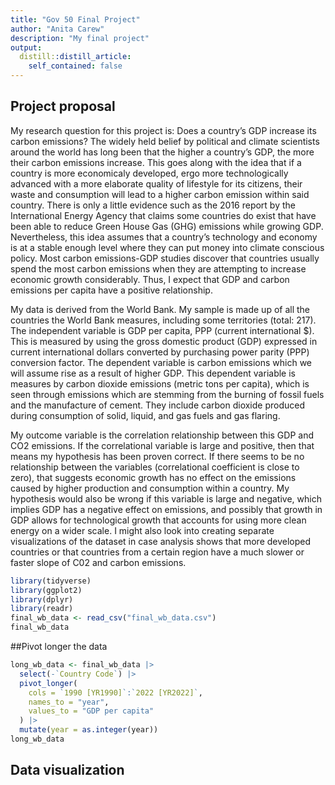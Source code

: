 ```yaml
---
title: "Gov 50 Final Project"
author: "Anita Carew"
description: "My final project"
output:
  distill::distill_article:
    self_contained: false
---
```




## Project proposal

 My research question for this project is: Does a country's GDP increase its carbon emissions? The widely held belief by political and climate scientists around the world has long been that the higher a country's GDP, the more their carbon emissions increase. This goes along with the idea that if a country is more economicaly developed, ergo more technologically advanced with a more elaborate quality of lifestyle for its citizens, their waste and consumption will lead to a higher carbon emission within said country. There is only a little evidence such as the 2016 report by the International Energy Agency that claims some countries do exist that have been able to reduce Green House Gas (GHG) emissions while growing GDP. Nevertheless, this idea assumes that a country's technology and economy is at a stable enough level where they can put money into climate conscious policy. Most carbon emissions-GDP studies discover that countries usually spend the most carbon emissions when they are attempting to increase economic growth considerably. Thus, I expect that GDP and carbon emissions per capita have a positive relationship. 

  My data is derived from the World Bank. My sample is made up of all the countries the World Bank measures, including some territories (total: 217). The independent variable is GDP per capita, PPP (current international $). This is measured by using the gross domestic product (GDP) expressed in current international dollars converted by purchasing power parity (PPP) conversion factor. The dependent variable is carbon emissions which we will assume rise as a result of higher GDP. This dependent variable is measures by carbon dioxide emissions (metric tons per capita), which is seen through emissions which are stemming from the burning of fossil fuels and the manufacture of cement. They include carbon dioxide produced during consumption of solid, liquid, and gas fuels and gas flaring.
  
  My outcome variable is the correlation relationship between this GDP and CO2 emissions. If the correlational variable is large and positive, then that means my hypothesis has been proven correct. If there seems to be no relationship between the variables (correlational coefficient is close to zero), that suggests economic growth has no effect on the emissions caused by higher production and consumption within a country. My hypothesis would also be wrong if this variable is large and negative, which implies GDP has a negative effect on emissions, and possibly that growth in GDP allows for technological growth that accounts for using more clean energy on a wider scale. I might also look into creating separate visualizations of the dataset in case analysis shows that more developed countries or that countries from a certain region have a much slower or faster slope of C02 and carbon emissions. 


```r
library(tidyverse)
library(ggplot2)
library(dplyr)
library(readr)
final_wb_data <- read_csv("final_wb_data.csv")
final_wb_data
```

##Pivot longer the data
```r
long_wb_data <- final_wb_data |>
  select(-`Country Code`) |>  
  pivot_longer(
    cols = `1990 [YR1990]`:`2022 [YR2022]`,
    names_to = "year",
    values_to = "GDP per capita"
  ) |>
  mutate(year = as.integer(year))
long_wb_data


```


## Data visualization
```r

```










